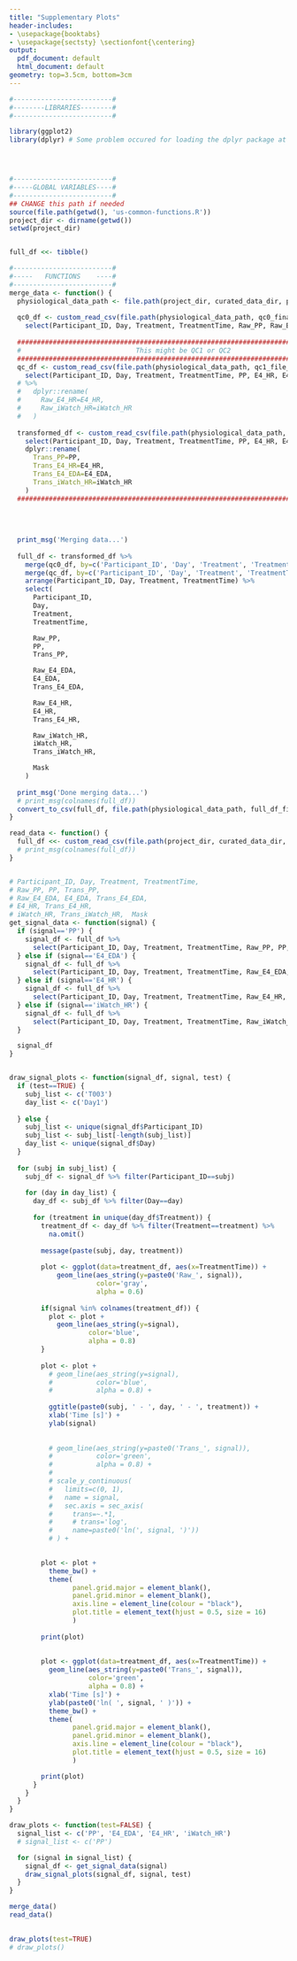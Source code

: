 ```yaml
---
title: "Supplementary Plots"
header-includes:
- \usepackage{booktabs}
- \usepackage{sectsty} \sectionfont{\centering}
output:
  pdf_document: default
  html_document: default
geometry: top=3.5cm, bottom=3cm
---
```





```r
#-------------------------#
#--------LIBRARIES--------#
#-------------------------#

library(ggplot2)
library(dplyr) # Some problem occured for loading the dplyr package at the beginning




#-------------------------#
#-----GLOBAL VARIABLES----#
#-------------------------#
## CHANGE this path if needed
source(file.path(getwd(), 'us-common-functions.R'))
project_dir <- dirname(getwd())
setwd(project_dir)


full_df <<- tibble()

``` 

\newpage
```r
#-------------------------#
#-----   FUNCTIONS    ----#
#-------------------------#
merge_data <- function() {
  physiological_data_path <- file.path(project_dir, curated_data_dir, physiological_data_dir)
  
  qc0_df <- custom_read_csv(file.path(physiological_data_path, qc0_final_file_name)) %>% 
    select(Participant_ID, Day, Treatment, TreatmentTime, Raw_PP, Raw_E4_EDA, Raw_E4_HR, Raw_iWatch_HR)
    
  ############################################################################################
  #                             This might be QC1 or QC2
  ############################################################################################
  qc_df <- custom_read_csv(file.path(physiological_data_path, qc1_file_name)) %>% 
    select(Participant_ID, Day, Treatment, TreatmentTime, PP, E4_HR, E4_EDA, iWatch_HR, Mask) 
  # %>% 
  #   dplyr::rename(
  #     Raw_E4_HR=E4_HR,
  #     Raw_iWatch_HR=iWatch_HR
  #   )
    
  transformed_df <- custom_read_csv(file.path(physiological_data_path, qc1_transformed_file_name)) %>% 
    select(Participant_ID, Day, Treatment, TreatmentTime, PP, E4_HR, E4_EDA, iWatch_HR) %>% 
    dplyr::rename(
      Trans_PP=PP,
      Trans_E4_HR=E4_HR,
      Trans_E4_EDA=E4_EDA,
      Trans_iWatch_HR=iWatch_HR
    )
  ############################################################################################
    
  
  
  
  print_msg('Merging data...')
  
  full_df <- transformed_df %>%   
    merge(qc0_df, by=c('Participant_ID', 'Day', 'Treatment', 'TreatmentTime'), all.x=T) %>% 
    merge(qc_df, by=c('Participant_ID', 'Day', 'Treatment', 'TreatmentTime'), all.x=T) %>%
    arrange(Participant_ID, Day, Treatment, TreatmentTime) %>% 
    select(
      Participant_ID,
      Day,
      Treatment,
      TreatmentTime,

      Raw_PP,
      PP,
      Trans_PP,

      Raw_E4_EDA,
      E4_EDA,
      Trans_E4_EDA,

      Raw_E4_HR,
      E4_HR,
      Trans_E4_HR,

      Raw_iWatch_HR,
      iWatch_HR,
      Trans_iWatch_HR,

      Mask
    )
  
  print_msg('Done merging data...')
  # print_msg(colnames(full_df))
  convert_to_csv(full_df, file.path(physiological_data_path, full_df_file_name))
}

read_data <- function() {
  full_df <<- custom_read_csv(file.path(project_dir, curated_data_dir, physiological_data_dir, full_df_file_name))
  # print_msg(colnames(full_df))
}


# Participant_ID, Day, Treatment, TreatmentTime,  
# Raw_PP, PP, Trans_PP,  
# Raw_E4_EDA, E4_EDA, Trans_E4_EDA,  
# E4_HR, Trans_E4_HR,  
# iWatch_HR, Trans_iWatch_HR,  Mask
get_signal_data <- function(signal) {
  if (signal=='PP') {
    signal_df <- full_df %>% 
      select(Participant_ID, Day, Treatment, TreatmentTime, Raw_PP, PP, Trans_PP)
  } else if (signal=='E4_EDA') {
    signal_df <- full_df %>% 
      select(Participant_ID, Day, Treatment, TreatmentTime, Raw_E4_EDA, E4_EDA, Trans_E4_EDA)
  } else if (signal=='E4_HR') {
    signal_df <- full_df %>% 
      select(Participant_ID, Day, Treatment, TreatmentTime, Raw_E4_HR, Trans_E4_HR)
  } else if (signal=='iWatch_HR') {
    signal_df <- full_df %>% 
      select(Participant_ID, Day, Treatment, TreatmentTime, Raw_iWatch_HR, Trans_iWatch_HR)
  }

  signal_df
}


draw_signal_plots <- function(signal_df, signal, test) {
  if (test==TRUE) {
    subj_list <- c('T003')
    day_list <- c('Day1')
    
  } else {
    subj_list <- unique(signal_df$Participant_ID)
    subj_list <- subj_list[-length(subj_list)]
    day_list <- unique(signal_df$Day)
  }
  
  for (subj in subj_list) {
    subj_df <- signal_df %>% filter(Participant_ID==subj)
    
    for (day in day_list) {
      day_df <- subj_df %>% filter(Day==day) 
      
      for (treatment in unique(day_df$Treatment)) {
        treatment_df <- day_df %>% filter(Treatment==treatment) %>% 
          na.omit()
        
        message(paste(subj, day, treatment))
        
        plot <- ggplot(data=treatment_df, aes(x=TreatmentTime)) + 
            geom_line(aes_string(y=paste0('Raw_', signal)),
                      color='gray',
                      alpha = 0.6)  
        
        if(signal %in% colnames(treatment_df)) {
          plot <- plot +
            geom_line(aes_string(y=signal),
                    color='blue',
                    alpha = 0.8) 
        }
        
        plot <- plot +
          # geom_line(aes_string(y=signal),
          #           color='blue',
          #           alpha = 0.8) +
          
          ggtitle(paste0(subj, ' - ', day, ' - ', treatment)) +
          xlab('Time [s]') +
          ylab(signal) 
          
          
          # geom_line(aes_string(y=paste0('Trans_', signal)),
          #           color='green',
          #           alpha = 0.8) +
          # 
          # scale_y_continuous(
          #   limits=c(0, 1),
          #   name = signal,
          #   sec.axis = sec_axis(
          #     trans=~.*1,
          #     # trans='log',
          #     name=paste0('ln(', signal, ')'))
          # ) +
          

        plot <- plot +  
          theme_bw() +
          theme(
                panel.grid.major = element_blank(),
                panel.grid.minor = element_blank(),
                axis.line = element_line(colour = "black"),
                plot.title = element_text(hjust = 0.5, size = 16)
                )
        
        print(plot)
        
        
        plot <- ggplot(data=treatment_df, aes(x=TreatmentTime)) +
          geom_line(aes_string(y=paste0('Trans_', signal)),
                    color='green',
                    alpha = 0.8) +
          xlab('Time [s]') +
          ylab(paste0('ln( ', signal, ' )')) +
          theme_bw() +
          theme(
                panel.grid.major = element_blank(),
                panel.grid.minor = element_blank(),
                axis.line = element_line(colour = "black"),
                plot.title = element_text(hjust = 0.5, size = 16)
                )

        print(plot)
      }
    }
  }
}

draw_plots <- function(test=FALSE) {
  signal_list <- c('PP', 'E4_EDA', 'E4_HR', 'iWatch_HR')
  # signal_list <- c('PP')

  for (signal in signal_list) {
    signal_df <- get_signal_data(signal)
    draw_signal_plots(signal_df, signal, test)
  }
}
```




<!-- \newpage -->
```r
merge_data()
read_data()
```



\newpage
<!-- Plots -->
------------------------------
```r
draw_plots(test=TRUE)
# draw_plots()
```

